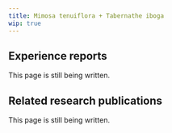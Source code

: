---
title: Mimosa tenuiflora + Tabernathe iboga
wip: true
---

## Experience reports

This page is still being written.

## Related research publications

This page is still being written.

